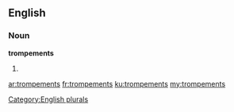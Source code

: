 ==English==

===Noun===
'''trompements'''

# {{plural of|[[trompement]]}}

[[Category:English plurals]]

[[ar:trompements]]
[[fr:trompements]]
[[ku:trompements]]
[[my:trompements]]